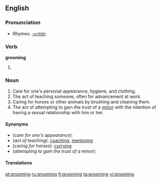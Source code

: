==English==

===Pronunciation===
* Rhymes: [[Rhymes:English:-uːmɪŋ|-uːmɪŋ]]

===Verb===
'''grooming'''

# {{present participle of|[[groom]]}}

===Noun===
{{en-noun}}

# Care for one's personal appearance, hygiene, and clothing.
# The act of teaching someone, often for advancement at work.
# Caring for horses or other animals by brushing and cleaning them.
# The act of attempting to gain the trust of a [[minor]] with the intention of having a sexual relationship with him or her.

====Synonyms====
* (''care for one's appearance''):
* (''act of teaching''): [[coaching]], [[mentoring]]
* (''caring for horses''): [[curry]]ing
* (''attempting to gain the trust of a minor''):

====Translations====

{{trans-top|care for one's appearance}}

{{trans-mid}}
{{trans-bottom}}

{{trans-top|act of teaching}}
{{trans-mid}}
{{trans-bottom}}

{{trans-top|caring for horses}}
{{trans-mid}}
{{trans-bottom}}

{{trans-top|attempting to gain the trust of a minor}}
{{trans-mid}}
{{trans-bottom}}

[[pt:grooming]]
[[ru:grooming]]
[[fi:grooming]]
[[ta:grooming]]
[[vi:grooming]]